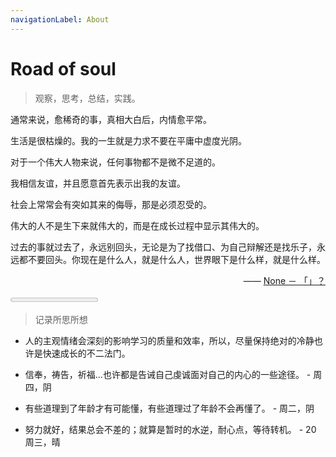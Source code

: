 ```yaml
---                                                                                                                                                                                                                                       
navigationLabel: About
---
```


# Road of soul


>观察，思考，总结，实践。

通常来说，愈稀奇的事，真相大白后，内情愈平常。

生活是很枯燥的。我的一生就是力求不要在平庸中虚度光阴。

对于一个伟大人物来说，任何事物都不是微不足道的。

我相信友谊，并且愿意首先表示出我的友谊。

社会上常常会有突如其来的侮辱，那是必须忍受的。

伟大的人不是生下来就伟大的，而是在成长过程中显示其伟大的。

过去的事就过去了，永远别回头，无论是为了找借口、为自己辩解还是找乐子，永远都不要回头。你现在是什么人，就是什么人，世界眼下是什么样，就是什么样。

<p style="text-align:right;">
    —— <a href="">None － 「」？ </a>
</p>

<Divider />

<Progress max={1} value={1} variant='styles.progress.error'> 100% </Progress>
<Divider />

> 记录所思所想

- 人的主观情绪会深刻的影响学习的质量和效率，所以，尽量保持绝对的冷静也许是快速成长的不二法门。

- 信奉，祷告，祈福...也许都是告诫自己虔诚面对自己的内心的一些途径。 - 周四，阴

- 有些道理到了年龄才有可能懂，有些道理过了年龄不会再懂了。 - 周二，阴

- 努力就好，结果总会不差的；就算是暂时的水逆，耐心点，等待转机。 - 20 周三，晴


<Spinner />
